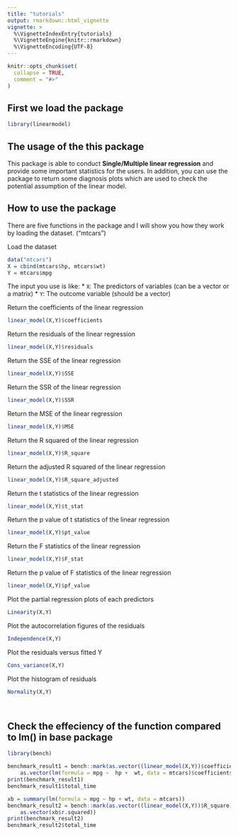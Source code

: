 ```yaml
---
title: "tutorials"
output: rmarkdown::html_vignette
vignette: >
  %\VignetteIndexEntry{tutorials}
  %\VignetteEngine{knitr::rmarkdown}
  %\VignetteEncoding{UTF-8}
---
```


```r
knitr::opts_chunk$set(
  collapse = TRUE,
  comment = "#>"
)
```

## First we load the package
```r
library(linearmodel)
```

## The usage of the this package
This package is able to conduct **Single/Multiple linear regression** and provide some important statistics for the users. In addition, you can use the package to return some diagnosis plots which are used to check the potential assumption of the linear model. 

## How to use the package
There are five functions in the package and I will show you how they work by loading the dataset. ("mtcars") 


Load the dataset
```r
data("mtcars")
X = cbind(mtcars$hp, mtcars$wt)
Y = mtcars$mpg
```


The input you use is like:
* `X`: The predictors of variables (can be a vector or a matrix)
* `Y`: The outcome variable (should be a vector)


Return the coefficients of the linear regression
```r
linear_model(X,Y)$coefficients
```

Return the residuals of the linear regression
```r
linear_model(X,Y)$residuals
```

Return the SSE of the linear regression
```r
linear_model(X,Y)$SSE
```

Return the SSR of the linear regression
```r
linear_model(X,Y)$SSR
```

Return the MSE of the linear regression
```r
linear_model(X,Y)$MSE
```

Return the R squared of the linear regression
```r
linear_model(X,Y)$R_square
```

Return the adjusted R squared of the linear regression
```r
linear_model(X,Y)$R_square_adjusted
```

Return the t statistics of the linear regression
```r
linear_model(X,Y)$t_stat
```

Return the p value of t statistics of the linear regression
```r
linear_model(X,Y)$pt_value
```

Return the F statistics of the linear regression
```r
linear_model(X,Y)$F_stat
```

Return the p value of F statistics of the linear regression
```r
linear_model(X,Y)$pf_value
```

Plot the partial regression plots of each predictors 
```r
Linearity(X,Y)
```

Plot the autocorrelation figures of the residuals
```r
Independence(X,Y)
```

Plot the residuals versus fitted Y
```r
Cons_variance(X,Y)
```

Plot the histogram of residuals
```r
Normality(X,Y)
```


```r

```

```r

```


## Check the effeciency of the function compared to lm() in base package
```r
library(bench)

benchmark_result1 = bench::mark(as.vector((linear_model(X,Y))$coefficients),
    as.vector(lm(formula = mpg ~  hp +  wt, data = mtcars)$coefficients))
print(benchmark_result1)
benchmark_result1$total_time
```

```r
xb = summary(lm(formula = mpg ~ hp + wt, data = mtcars))
benchmark_result2 = bench::mark(as.vector((linear_model(X,Y))$R_square),
    as.vector(xb$r.squared))
print(benchmark_result2)
benchmark_result2$total_time
```

```r


```
